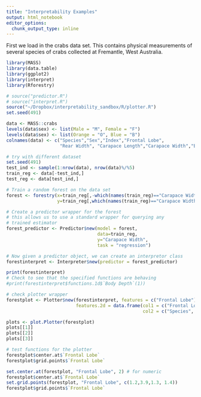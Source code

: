 ```yaml
---
title: "Interpretability Examples"
output: html_notebook
editor_options: 
  chunk_output_type: inline
---
```


First we load in the crabs data set.
This contains physical measurements of several species of crabs collected at Fremantle, West Australia.

```r
library(MASS)
library(data.table)
library(ggplot2)
library(interpret)
library(Rforestry)

# source("predictor.R")
# source("interpret.R")
source("~/Dropbox/interpretability_sandbox/R/plotter.R")
set.seed(491)

data <- MASS::crabs
levels(data$sex) <- list(Male = "M", Female = "F")
levels(data$sex) <- list(Orange = "O", Blue = "B")
colnames(data) <- c("Species","Sex","Index","Frontal Lobe",
                    "Rear Width", "Carapace Length","Carapace Width","Body Depth")

```



```r
# try with different dataset
set.seed(491)
test_ind <- sample(1:nrow(data), nrow(data)%/%5)
train_reg <- data[-test_ind,]
test_reg <- data[test_ind,]

# Train a random forest on the data set
forest <- forestry(x=train_reg[,-which(names(train_reg)=="Carapace Width")],
                   y=train_reg[,which(names(train_reg)=="Carapace Width")])

# Create a predictor wrapper for the forest
# this allows us to use a standard wrapper for querying any 
# trained estimator
forest_predictor <- Predictor$new(model = forest, 
                                  data=train_reg, 
                                  y="Carapace Width",
                                  task = "regression")
```


```r
# Now given a predictor object, we can create an interpretor class
forestinterpret <- Interpreter$new(predictor = forest_predictor)

print(forestinterpret)
# Check to see that the specified functions are behaving
#print(forestinterpret$functions.1d$`Body Depth`(1))

```

```r

# check plotter wrapper
forestplot <- Plotter$new(forestinterpret, features = c("Frontal Lobe"),
                          features.2d = data.frame(col1 = c("Frontal Lobe", "Frontal Lobe"),
                                                   col2 = c("Species", "Sex")))

plots <- plot.Plotter(forestplot)
plots[[1]]
plots[[2]]
plots[[3]]
```


```r
# test functions for the plotter
forestplot$center.at$`Frontal Lobe`
forestplot$grid.points$`Frontal Lobe`

set.center.at(forestplot, "Frontal Lobe", 2) # for numeric
forestplot$center.at$`Frontal Lobe`
set.grid.points(forestplot, "Frontal Lobe", c(1.2,3.9,1.3, 1.4))
forestplot$grid.points$`Frontal Lobe`

```

